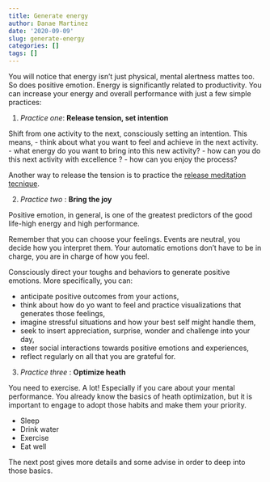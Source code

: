 ```yaml
---
title: Generate energy
author: Danae Martinez
date: '2020-09-09'
slug: generate-energy
categories: []
tags: []
---
```


You will notice that energy isn't just physical, mental alertness mattes too. So does positive emotion. Energy is significantly related to productivity. You can increase your energy and overall performance with just a few simple practices:

1. *Practice one*: **Release tension, set intention**

Shift from one activity to the next, consciously setting an intention. This means, 
- think about what you want to feel and achieve in the next activity. 
- what energy do you want to bring into this new activity? 
- how can you do this next activity with excellence ? 
- how can you enjoy the process? 

Another way to release the tension is to practice the [release meditation tecnique](https://www.youtube.com/watch?v=v2mY36Ho1Sk&ab_channel=Brendon.com).

2. *Practice two* : **Bring the joy**

Positive emotion, in general, is one of the greatest predictors of the good life-high energy and high performance. 

Remember that you can choose your feelings. Events are neutral, you decide how you interpret them. Your automatic emotions don’t have to be in charge, you are in charge of how you feel. 

Consciously direct your toughs and behaviors to generate positive emotions. More specifically, you can: 

- anticipate positive outcomes from your actions,
- think about how do yo want to feel and practice visualizations that generates those feelings, 
- imagine stressful situations and how your best self might handle them,
- seek to insert appreciation, surprise, wonder and challenge into your day,
- steer social interactions towards positive emotions and experiences,
- reflect regularly on all that you are grateful for.

3. *Practice three* : **Optimize heath**

You need to exercise. A lot! Especially if you care about your mental performance. You already know the basics of heath optimization, but it is important to engage to adopt those habits and make them your priority. 

- Sleep 
- Drink water
- Exercise 
- Eat well 

The next post gives more details and some advise in order to deep into those basics. 


